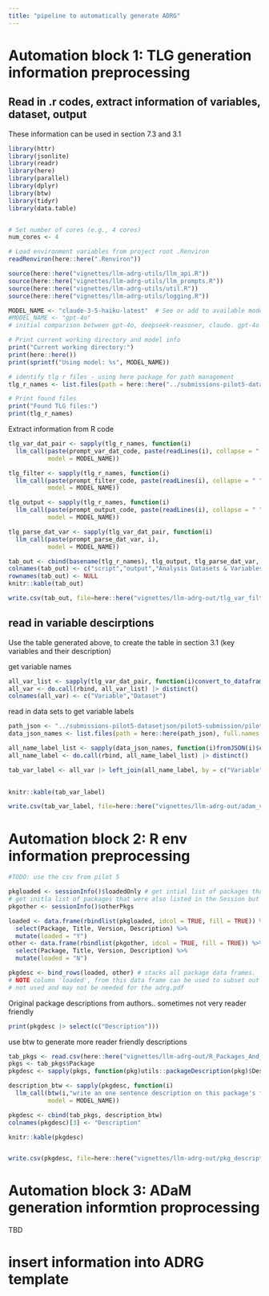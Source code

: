 ```yaml
---
title: "pipeline to automatically generate ADRG"
---
```


# Automation block 1: TLG generation information preprocessing

## Read in .r codes, extract information of variables, dataset, output

These information can be used in section 7.3 and 3.1

```r
library(httr)
library(jsonlite)
library(readr)
library(here)
library(parallel)
library(dplyr)
library(btw)
library(tidyr)
library(data.table)


# Set number of cores (e.g., 4 cores)
num_cores <- 4

# Load environment variables from project root .Renviron
readRenviron(here::here(".Renviron"))

source(here::here("vignettes/llm-adrg-utils/llm_api.R"))
source(here::here("vignettes/llm-adrg-utils/llm_prompts.R"))
source(here::here("vignettes/llm-adrg-utils/util.R"))
source(here::here("vignettes/llm-adrg-utils/logging.R"))

MODEL_NAME <- "claude-3-5-haiku-latest"  # See or add to available models in llm_api.R
#MODEL_NAME <- "gpt-4o"
# initial comparison between gpt-4o, deepseek-reasoner, claude. gpt-4o & claude gave more consistent result with cleaner formatting

# Print current working directory and model info
print("Current working directory:")
print(here::here())
print(sprintf("Using model: %s", MODEL_NAME))

# identify tlg r files - using here package for path management
tlg_r_names <- list.files(path = here::here("../submissions-pilot5-datasetjson/pilot5-submission/pilot5-programs/"), pattern = "^tlf.*\\.r$", full.names = TRUE)

# Print found files
print("Found TLG files:")
print(tlg_r_names)
```

Extract information from R code

```r
tlg_var_dat_pair <- sapply(tlg_r_names, function(i)
  llm_call(paste(prompt_var_dat_code, paste(readLines(i), collapse = " ")), 
           model = MODEL_NAME))

tlg_filter <- sapply(tlg_r_names, function(i)
  llm_call(paste(prompt_filter_code, paste(readLines(i), collapse = " ")), 
           model = MODEL_NAME))

tlg_output <- sapply(tlg_r_names, function(i)
  llm_call(paste(prompt_output_code, paste(readLines(i), collapse = " ")), 
           model = MODEL_NAME))

tlg_parse_dat_var <- sapply(tlg_var_dat_pair, function(i)
  llm_call(paste(prompt_parse_dat_var, i), 
           model = MODEL_NAME))
```

```r
tab_out <- cbind(basename(tlg_r_names), tlg_output, tlg_parse_dat_var, tlg_filter)
colnames(tab_out) <- c("script","output","Analysis Datasets & Variables","selection criteria")
rownames(tab_out) <- NULL
knitr::kable(tab_out)

write.csv(tab_out, file=here::here("vignettes/llm-adrg-out/tlg_var_filter_table.csv"), row.names = FALSE)
```

## read in variable descirptions

Use the table generated above, to create the table in section 3.1 (key variables and their description)

get variable names
```r
all_var_list <- sapply(tlg_var_dat_pair, function(i)convert_to_dataframe(i), simplify = F)
all_var <- do.call(rbind, all_var_list) |> distinct()
colnames(all_var) <- c("Variable","Dataset")
```

read in data sets to get variable labels
```r
path_json <- "../submissions-pilot5-datasetjson/pilot5-submission/pilot5-output/pilot5-datasetjson/"
data_json_names <- list.files(path = here::here(path_json), full.names = T)

all_name_label_list <- sapply(data_json_names, function(i)fromJSON(i)$columns[,c("name","label")], simplify = F)
all_name_label <- do.call(rbind, all_name_label_list) |> distinct()

tab_var_label <- all_var |> left_join(all_name_label, by = c("Variable" = "name")) |> distinct() |> filter(Variable != "Variable")
 
```

```r
knitr::kable(tab_var_label)

write.csv(tab_var_label, file=here::here("vignettes/llm-adrg-out/adam_var_label_table.csv"), row.names = FALSE)
```


# Automation block 2: R env information preprocessing

```r
#TODO: use the csv from pilot 5

pkgloaded <- sessionInfo()$loadedOnly # get intial list of packages that were loaded
# get initla list of packages that were also listed in the Session but may not have been used
pkgother <- sessionInfo()$otherPkgs

loaded <- data.frame(rbindlist(pkgloaded, idcol = TRUE, fill = TRUE)) %>%
  select(Package, Title, Version, Description) %>%
  mutate(loaded = "Y")
other <- data.frame(rbindlist(pkgother, idcol = TRUE, fill = TRUE)) %>%
  select(Package, Title, Version, Description) %>%
  mutate(loaded = "N")

pkgdesc <- bind_rows(loaded, other) # stacks all package data frames.
# NOTE column 'loaded', from this data frame can be used to subset out packages
# not used and may not be needed for the adrg.pdf
```

Original package descriptions from authors.. sometimes not very reader friendly
```r
print(pkgdesc |> select(c("Description")))

```

use btw to generate more reader friendly descriptions
```r
tab_pkgs <- read.csv(here::here("vignettes/llm-adrg-out/R_Packages_And_Versions.csv"))
pkgs <- tab_pkgs$Package
pkgdesc <- sapply(pkgs, function(pkg)utils::packageDescription(pkg)$Description)

description_btw <- sapply(pkgdesc, function(i)
  llm_call(btw(i,"write an one sentence description on this package's functionality."), 
           model = MODEL_NAME))

pkgdesc <- cbind(tab_pkgs, description_btw)
colnames(pkgdesc)[3] <- "Description"

knitr::kable(pkgdesc)


write.csv(pkgdesc, file=here::here("vignettes/llm-adrg-out/pkg_descriptions.csv"), row.names = FALSE)
```

# Automation block 3: ADaM generation informtion proprocessing

TBD


# insert information into ADRG template
